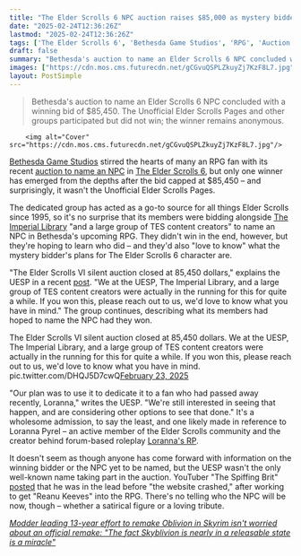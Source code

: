 ```yaml
---
title: "The Elder Scrolls 6 NPC auction raises $85,000 as mystery bidder snags the win from a dedicated group of RPG enthusiasts"
date: "2025-02-24T12:36:26Z"
lastmod: "2025-02-24T12:36:26Z"
tags: ['The Elder Scrolls 6', 'Bethesda Game Studios', 'RPG', 'Auction', 'NPC Naming']
draft: false
summary: "Bethesda's auction to name an Elder Scrolls 6 NPC concluded with a winning bid of $85,450.  The Unofficial Elder Scrolls Pages and other groups participated but did not win; the winner remains anonymous."
images: ["https://cdn.mos.cms.futurecdn.net/gCGvuQSPLZkuyZj7KzF8L7.jpg"]
layout: PostSimple
---
```

> Bethesda's auction to name an Elder Scrolls 6 NPC concluded with a winning bid of $85,450.  The Unofficial Elder Scrolls Pages and other groups participated but did not win; the winner remains anonymous.


        <img alt="Cover" src="https://cdn.mos.cms.futurecdn.net/gCGvuQSPLZkuyZj7KzF8L7.jpg"/>
        
[<u>Bethesda Game Studios</u>](https://www.gamesradar.com/tag/bethesda-game-studios/) stirred the hearts of many an RPG fan with its recent [<u>auction to name an NPC</u>](https://www.gamesradar.com/games/the-elder-scrolls/more-than-4-years-after-its-last-elder-scrolls-6-teaser-bethesda-officially-re-acknowledges-the-rpg-using-the-exact-same-picture-we-saw-in-2018/) in [<u>The Elder Scrolls 6</u>](https://www.gamesradar.com/elder-scrolls-6-release-date-location-news-races/), but only one winner has emerged from the depths after the bid capped at $85,450 – and surprisingly, it wasn't the Unofficial Elder Scrolls Pages.

The dedicated group has acted as a go-to source for all things Elder Scrolls since 1995, so it's no surprise that its members were bidding alongside [<u>The Imperial Library</u>](https://www.imperial-library.info/) "and a large group of TES content creators" to name an NPC in Bethesda's upcoming RPG. They didn't win in the end, however, but they're hoping to learn who did – and they'd also "love to know" what the mystery bidder's plans for The Elder Scrolls 6 character are.

"The Elder Scrolls VI silent auction closed at 85,450 dollars," explains the UESP in a recent [<u>post</u>](https://x.com/UESP_net/status/1893491508843549172). "We at the UESP, The Imperial Library, and a large group of TES content creators were actually in the running for this for quite a while. If you won this, please reach out to us, we'd love to know what you have in mind." The group continues, describing what its members had hoped to name the NPC had they won.

The Elder Scrolls VI silent auction closed at 85,450 dollars. We at the UESP, The Imperial Library, and a large group of TES content creators were actually in the running for this for quite a while. If you won this, please reach out to us, we'd love to know what you have in mind. pic.twitter.com/DHQJ5D7cwQ[February 23, 2025](https://twitter.com/cantworkitout/status/1893491508843549172)

"Our plan was to use it to dedicate it to a fan who had passed away recently, Loranna," writes the UESP. "We're still interested in seeing that happen, and are considering other options to see that done." It's a wholesome admission, to say the least, and one likely made in reference to Loranna Pyrel – an active member of the Elder Scrolls community and the creator behind forum-based roleplay [<u>Loranna's RP</u>](https://en.uesp.net/wiki/General:Loranna%27s_RP).

It doesn't seem as though anyone has come forward with information on the winning bidder or the NPC yet to be named, but the UESP wasn't the only well-known name taking part in the auction. YouTuber "The Spiffing Brit" [<u>posted</u>](https://x.com/TheSpiffingBrit/status/1893475072083652618?ref_src=twsrc%5Egoogle%7Ctwcamp%5Eserp%7Ctwgr%5Etweet) that he was in the lead before "the website crashed," after working to get "Reanu Keeves" into the RPG. There's no telling who the NPC will be now, though – whether a satirical figure or a loving tribute.

[<u><em>Modder leading 13-year effort to remake Oblivion in Skyrim isn't worried about an official remake: "The fact Skyblivion is nearly in a releasable state is a miracle"</em></u>](https://www.gamesradar.com/games/the-elder-scrolls/modder-leading-13-year-effort-to-remake-oblivion-in-skyrim-isnt-worried-about-an-official-remake-the-fact-skyblivion-is-nearly-in-a-releasable-state-is-a-miracle/)
        